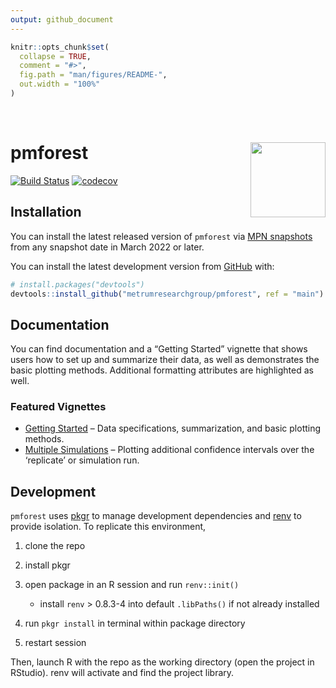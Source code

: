 ```yaml
---
output: github_document
---
```


<!-- README.md is generated from README.Rmd. Please edit that file -->

```r
knitr::opts_chunk$set(
  collapse = TRUE,
  comment = "#>",
  fig.path = "man/figures/README-",
  out.width = "100%"
)
```

<br>

# pmforest <a href='https:/metrumresearchgroup.github.io/pmforest'><img src='man/figures/logo.png' align="right" height="120" /></a>

<!-- badges: start -->
[![Build Status](https://github-drone.metrumrg.com/api/badges/metrumresearchgroup/pmforest/status.svg)](https://github-drone.metrumrg.com/metrumresearchgroup/pmforest)
[![codecov](https://codecov.io/gh/metrumresearchgroup/pmforest/branch/main/graph/badge.svg)](https://codecov.io/gh/metrumresearchgroup/pmforest)
<!-- badges: end -->



## Installation
You can install the latest released version of `pmforest` via [MPN snapshots](https://mpn.metworx.com/docs/snapshots/) from any snapshot date in March 2022 or later. 

You can install the latest development version from [GitHub](https://github.com/) with: 

``` r
# install.packages("devtools")
devtools::install_github("metrumresearchgroup/pmforest", ref = "main")
```

## Documentation

You can find documentation and a "Getting Started" vignette that shows users how to set up and summarize their data, as well as demonstrates the basic plotting methods. Additional formatting attributes are highlighted as well.


### Featured Vignettes

* [Getting Started](https://metrumresearchgroup.github.io/pmforest/articles/getting-started.html) -- Data specifications, summarization, and basic plotting methods.
* [Multiple Simulations](https://metrumresearchgroup.github.io/pmforest/articles/multiple-simulations.html) -- Plotting additional confidence intervals over the 'replicate' or simulation run.

## Development

`pmforest` uses [pkgr](https://github.com/metrumresearchgroup/pkgr) to manage 
development dependencies and [renv](https://rstudio.github.io/renv/) to provide 
isolation. To replicate this environment, 

1. clone the repo

2. install pkgr

3. open package in an R session and run `renv::init()` 
   - install `renv` > 0.8.3-4 into default `.libPaths()` if not already installed

3. run `pkgr install` in terminal within package directory

4. restart session

Then, launch R with the repo as the working directory (open the project in 
RStudio). renv will activate and find the project library.
